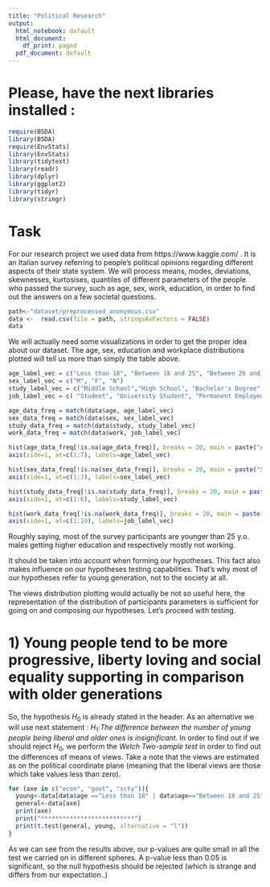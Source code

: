 ```yaml
---
title: "Political Research"
output:
  html_notebook: default
  html_document:
    df_print: paged
  pdf_document: default
---
```

# Please, have the next libraries installed :
```r
require(BSDA)
library(BSDA)
require(EnvStats)   
library(EnvStats)
library(tidytext)
library(readr)
library(dplyr)
library(ggplot2)
library(tidyr)
library(stringr)
```

# Task
For our research project we used data from https://www.kaggle.com/ . It is an Italian survey referring to people's political opinions regarding different aspects of their state system. We will process means, modes, deviations, skewnesses, kurtosises, quantiles of different parameters of the people who passed the survey, such as age, sex, work, education, in order to find out the answers on a few societal questions.
```r
path<-"dataset/preprocessed_anonymous.csv"
data <-  read.csv(file = path, stringsAsFactors = FALSE)
data
```
We will actually need some visualizations in order to get the proper idea about our dataset. The age, sex, education and workplace distributions plotted will tell us more than simply the table above.
```r
age_label_vec = c("Less than 18", "Between 18 and 25", "Between 26 and 35", "Between 36 and 45", "Between 46 and 55", "Between 56 and 65", "More than 65")
sex_label_vec = c("M", "F", "N")
study_label_vec = c("Middle School","High School", "Bachelor's Degree", "Master's Degree", "First Level Master Degree", "PhD")
job_label_vec = c( "Student", "University Student", "Permanent Employee", "Fixed Term Employee", "Freelance", "Public Employee", "Entrepreneur",  "Post-Doc", "Looking for employment", "Retired")

age_data_freq = match(data$age, age_label_vec)
sex_data_freq = match(data$sex, sex_label_vec)
study_data_freq = match(data$study, study_label_vec)
work_data_freq = match(data$work, job_label_vec)

hist(age_data_freq[!is.na(age_data_freq)], breaks = 20, main = paste("Age Distribution"), xaxt='n', xlab="Ages", col="white")
axis(side=1, at=c(1:7), labels=age_label_vec)

hist(sex_data_freq[!is.na(sex_data_freq)], breaks = 20, main = paste("Sex Distribution"), xaxt='n', xlab="Sex", col="white")
axis(side=1, at=c(1:3), labels=sex_label_vec)

hist(study_data_freq[!is.na(study_data_freq)], breaks = 20, main = paste("Study Distribution"), xaxt='n', xlab="Education", col="white")
axis(side=1, at=c(1:6), labels=study_label_vec)

hist(work_data_freq[!is.na(work_data_freq)], breaks = 20, main = paste("Job Distribution"), xaxt='n', xlab="Job", col="white")
axis(side=1, at=c(1:10), labels=job_label_vec)
```

Roughly saying, most of the survey participants are younger than 25 y.o. males getting higher education and respectively mostly not working.

It should be taken into account when forming our hypotheses. This fact also makes influence on our hypotheses testing capabilities. That's why most of our hypotheses refer to young generation, not to the society at all.

The views distribution plotting would actually be not so useful here, the representation of the distribution of participants parameters is sufficient for going on and composing our hypotheses. Let's proceed with testing.

# 1) Young people tend to be more progressive, liberty loving and social equality supporting in comparison with older generations

So, the hypothesis $H_0$ is already stated in the header. As an alternative we will use next statement : $H_1:$*The difference between the number of young people being liberal and older ones is insignificant*.
In order to find out if we should reject $H_0$, we perform the *Welch Two-sample test* in order to find out the differences of means of views. Take a note that the views are estimated as on the political coordinate plane (meaning that the liberal views are those which take values less than zero). 
```r
for (axe in c("econ", "govt", "scty")){
  young<-data[data$age =="Less than 18" | data$age=="Between 18 and 25", axe]
  general<-data[axe]
  print(axe)
  print("**************************")
  print(t.test(general, young, alternative = "l"))
}
```
As we can see from the results above, our p-values are quite small in all the test we carried on in different spheres. A p-value less than 0.05 is significant, so the null hypothesis should be rejected (which is strange and differs from our expectation..)